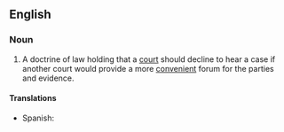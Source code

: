 ==English==

===Noun===
{{en-noun|head=[[forum]] [[non]] [[conveniens]]|-}}

# {{context|legal|lang=en}} A doctrine of law holding that a [[court]] should decline to hear a case if another court would provide a more [[convenient]] forum for the parties and evidence.

====Translations====
{{trans-top|doctrine of law}}
* Spanish: {{t-|es|derecho del tribunal de rehusar jurisdicción|m}}
{{trans-mid}}
{{trans-bottom}}
